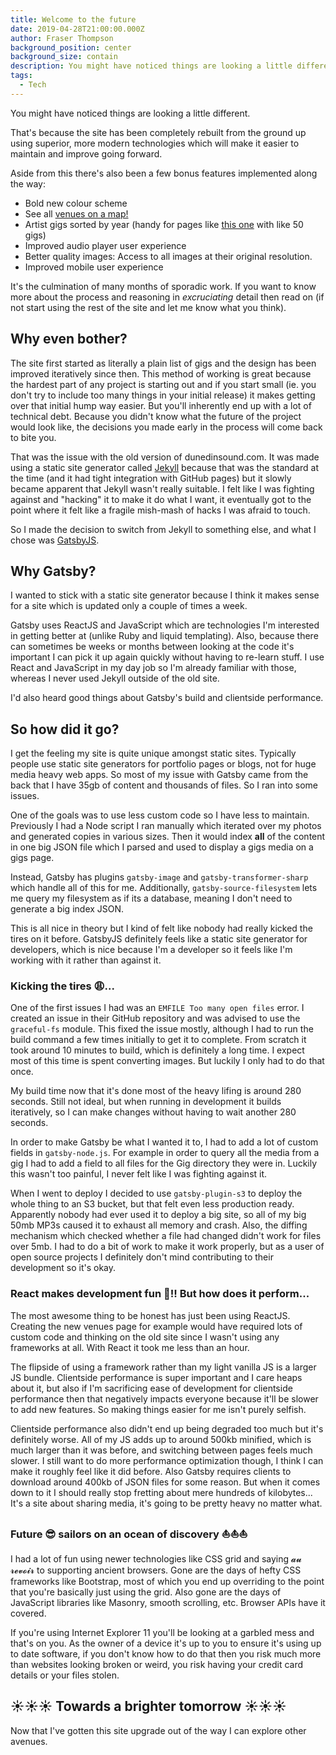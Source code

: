 ```yaml
---
title: Welcome to the future
date: 2019-04-28T21:00:00.000Z
author: Fraser Thompson
background_position: center
background_size: contain
description: You might have noticed things are looking a little different. Find out why.
tags:
  - Tech
---
```



You might have noticed things are looking a little different.

That's because the site has been completely rebuilt from the ground up using superior, more modern technologies which will make it easier to maintain and improve going forward.

Aside from this there's also been a few bonus features implemented along the way:

- <span className="rainbowBackground">Bold</span> new colour scheme
- See all <a href="/venues/">venues on a map!</a>
- Artist gigs sorted by year (handy for pages like <a href="/artists/the_rothmans/">this one</a> with like 50 gigs)
- Improved audio player user experience
- Better quality images: Access to all images at their original resolution.
- Improved mobile user experience

It's the culmination of many months of sporadic work. If you want to know more about the process and reasoning in _excruciating_ detail then read on (if not start using the rest of the site and let me know what you think).

## Why even bother?

The site first started as literally a plain list of gigs and the design has been improved iteratively since then. This method of working is great because the hardest part of any project is starting out and if you start small (ie. you don't try to include too many things in your initial release) it makes getting over that initial hump way easier. But you'll inherently end up with a lot of technical debt. Because you didn't know what the future of the project would look like, the decisions you made early in the process will come back to bite you.

That was the issue with the old version of dunedinsound.com. It was made using a static site generator called [Jekyll](https://jekyllrb.com/) because that was the standard at the time (and it had tight integration with GitHub pages) but it slowly became apparent that Jekyll wasn't really suitable. I felt like I was fighting against and "hacking" it to make it do what I want, it eventually got to the point where it felt like a fragile mish-mash of hacks I was afraid to touch.

So I made the decision to switch from Jekyll to something else, and what I chose was [GatsbyJS](https://www.gatsbyjs.org/).

## Why Gatsby?

I wanted to stick with a static site generator because I think it makes sense for a site which is updated only a couple of times a week.

Gatsby uses ReactJS and JavaScript which are technologies I'm interested in getting better at (unlike Ruby and liquid templating). Also, because there can sometimes be weeks or months between looking at the code it's important I can pick it up again quickly without having to re-learn stuff. I use React and JavaScript in my day job so I'm already familiar with those, whereas I never used Jekyll outside of the old site.

I'd also heard good things about Gatsby's build and clientside performance.

## So how did it go?

I get the feeling my site is quite unique amongst static sites. Typically people use static site generators for portfolio pages or blogs, not for huge media heavy web apps. So most of my issue with Gatsby came from the back that I have 35gb of content and thousands of files. So I ran into some issues.

One of the goals was to use less custom code so I have less to maintain. Previously I had a Node script I ran manually which iterated over my photos and generated copies in various sizes. Then it would index **all** of the content in one big JSON file which I parsed and used to display a gigs media on a gigs page.

Instead, Gatsby has plugins `gatsby-image` and `gatsby-transformer-sharp` which handle all of this for me. Additionally, `gatsby-source-filesystem` lets me query my filesystem as if its a database, meaning I don't need to generate a big index JSON.

This is all nice in theory but I kind of felt like nobody had really kicked the tires on it before. GatsbyJS definitely feels like a static site generator for developers, which is nice because I'm a developer so it feels like I'm working with it rather than against it.

### Kicking the tires 😩...

One of the first issues I had was an `EMFILE Too many open files` error. I created an issue in their GitHub repository and was advised to use the `graceful-fs` module. This fixed the issue mostly, although I had to run the build command a few times initially to get it to complete. From scratch it took around 10 minutes to build, which is definitely a long time. I expect most of this time is spent converting images. But luckily I only had to do that once.

My build time now that it's done most of the heavy lifing is around 280 seconds. Still not ideal, but when running in development it builds iteratively, so I can make changes without having to wait another 280 seconds.

In order to make Gatsby be what I wanted it to, I had to add a lot of custom fields in `gatsby-node.js`. For example in order to query all the media from a gig I had to add a field to all files for the Gig directory they were in. Luckily this wasn't too painful, I never felt like I was fighting against it.

When I went to deploy I decided to use `gatsby-plugin-s3` to deploy the whole thing to an S3 bucket, but that felt even less production ready. Apparently nobody had ever used it to deploy a big site, so all of my big 50mb MP3s caused it to exhaust all memory and crash. Also, the diffing mechanism which checked whether a file had changed didn't work for files over 5mb. I had to do a bit of work to make it work properly, but as a user of open source projects I definitely don't mind contributing to their development so it's okay.

### React makes development fun 🎉!! But how does it perform...

The most awesome thing to be honest has just been using ReactJS. Creating the new venues page for example would have required lots of custom code and thinking on the old site since I wasn't using any frameworks at all. With React it took me less than an hour.

The flipside of using a framework rather than my light vanilla JS is a larger JS bundle. Clientside performance is super important and I care heaps about it, but also if I'm sacrificing ease of development for clientside performance then that negatively impacts everyone because it'll be slower to add new features. So making things easier for me isn't purely selfish.

Clientside performance also didn't end up being degraded too much but it's definitely worse. All of my JS adds up to around 500kb minified, which is much larger than it was before, and switching between pages feels much slower. I still want to do more performance optimization though, I think I can make it roughly feel like it did before. Also Gatsby requires clients to download around 400kb of JSON files for some reason. But when it comes down to it I should really stop fretting about mere hundreds of kilobytes... It's a site about sharing media, it's going to be pretty heavy no matter what.

### Future 😎 sailors on an ocean of discovery ⛵⛵⛵

I had a lot of fun using newer technologies like CSS grid and saying 𝓪𝓾 𝓻𝓮𝓿𝓸𝓲𝓻 to supporting ancient browsers. Gone are the days of hefty CSS frameworks like Bootstrap, most of which you end up overriding to the point that you're basically just using the grid. Also gone are the days of JavaScript libraries like Masonry, smooth scrolling, etc. Browser APIs have it covered.

If you're using Internet Explorer 11 you'll be looking at a garbled mess and that's on you. As the owner of a device it's up to you to ensure it's using up to date software, if you don't know how to do that then you risk much more than websites looking broken or weird, you risk having your credit card details or your files stolen.

## ☀☀☀ Towards a brighter tomorrow ☀☀☀

Now that I've gotten this site upgrade out of the way I can explore other avenues.
